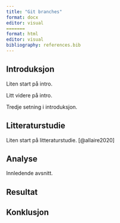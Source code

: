 ```yaml
---
title: "Git branches"
format: docx
editor: visual
=======
format: html
editor: visual
bibliography: references.bib
---
```


## Introduksjon

Liten start på intro.

Litt videre på intro.

Tredje setning i introduksjon.

## Litteraturstudie

Liten start på litteraturstudie.
[@allaire2020]

## Analyse

Innledende avsnitt.

## Resultat

## Konklusjon
